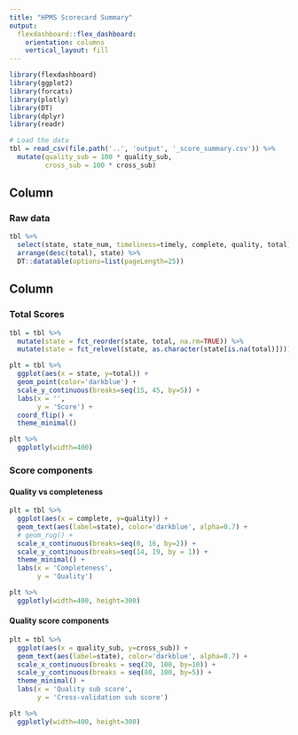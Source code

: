 ```yaml
---
title: "HPMS Scorecard Summary"
output: 
  flexdashboard::flex_dashboard:
    orientation: columns
    vertical_layout: fill
---
```


```r
library(flexdashboard)
library(ggplot2)
library(forcats)
library(plotly)
library(DT)
library(dplyr)
library(readr)

# Load the data
tbl = read_csv(file.path('..', 'output', '_score_summary.csv')) %>%
  mutate(quality_sub = 100 * quality_sub,
         cross_sub = 100 * cross_sub)
```

## Column {data-width=600}

### Raw data

```r
tbl %>%
  select(state, state_num, timeliness=timely, complete, quality, total) %>%
  arrange(desc(total), state) %>%
  DT::datatable(options=list(pageLength=25))
```

## Column {data-width=400, .tabset}

### Total Scores

```r
tbl = tbl %>%
  mutate(state = fct_reorder(state, total, na.rm=TRUE)) %>%
  mutate(state = fct_relevel(state, as.character(state[is.na(total)])))

plt = tbl %>%
  ggplot(aes(x = state, y=total)) +
  geom_point(color='darkblue') +
  scale_y_continuous(breaks=seq(15, 45, by=5)) +
  labs(x = '',
       y = 'Score') +
  coord_flip() +
  theme_minimal()

plt %>%
  ggplotly(width=400)
```


### Score components

#### Quality vs completeness 

```r
plt = tbl %>%
  ggplot(aes(x = complete, y=quality)) +
  geom_text(aes(label=state), color='darkblue', alpha=0.7) +
  # geom_rug() +
  scale_x_continuous(breaks=seq(0, 16, by=2)) +
  scale_y_continuous(breaks=seq(14, 19, by = 1)) +
  theme_minimal() +
  labs(x = 'Completeness',
       y = 'Quality')

plt %>%
  ggplotly(width=400, height=300)
```

#### Quality score components

```r
plt = tbl %>%
  ggplot(aes(x = quality_sub, y=cross_sub)) +
  geom_text(aes(label=state), color='darkblue', alpha=0.7) +
  scale_x_continuous(breaks = seq(20, 100, by=10)) +
  scale_y_continuous(breaks = seq(80, 100, by=5)) +
  theme_minimal() +
  labs(x = 'Quality sub score',
       y = 'Cross-validation sub score')

plt %>%
  ggplotly(width=400, height=300)
```

